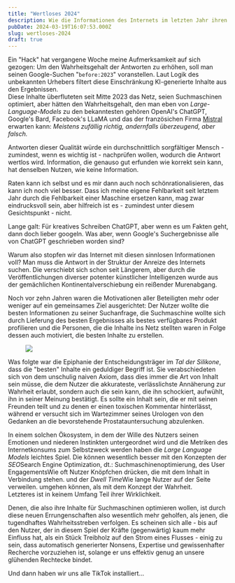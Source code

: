 ```yaml
---
title: "Wertloses 2024"
description: Wie die Informationen des Internets im letzten Jahr ihren Wert verloren haben.
pubDate: 2024-03-19T16:07:53.000Z
slug: wertloses-2024
draft: true
---
```



<blockquote class="epilogue">

</blockquote>

Ein "Hack" hat vergangene Woche meine Aufmerksamkeit auf sich gezogen: Um den Wahrheitsgehalt der Antworten zu erhöhen, soll man seinen Google-Suchen "`before:2023`" voranstellen. Laut Logik des unbekannten Urhebers filtert diese Einschränkung KI-generierte Inhalte aus den Ergebnissen.<br />Diese Inhalte überfluteten seit Mitte 2023 das Netz, seien Suchmaschinen optimiert, aber hätten den Wahrheitsgehalt, den man eben von *Large-Language-Models*<Sidenote> zu den bekanntesten gehören OpenAI's ChatGPT, Google's Bard, Facebook's LLaMA und das der französichen Firma <a rel="noopener" target="_blank" href="https://mistral.ai/">Mistral</a></Sidenote> erwarten kann: *Meistens zufällig richtig, andernfalls überzeugend, aber falsch.*

Antworten dieser Qualität würde ein durchschnittlich sorgfältiger Mensch - zumindest, wenn es wichtig ist - nachprüfen wollen, wodurch die Antwort wertlos wird. Information, die genauso gut erfunden wie korrekt sein kann, hat denselben Nutzen, wie keine Information.

Raten kann ich selbst und es mir dann auch noch schönrationalisieren, das kann ich noch viel besser. Dass ich meine eigene Fehlbarkeit seit letztem Jahr durch die Fehlbarkeit einer Maschine ersetzen kann, mag zwar eindrucksvoll sein, aber hilfreich ist es - zumindest unter diesem Gesichtspunkt - nicht.

Lange galt: Für kreatives Schreiben ChatGPT, aber wenn es um Fakten geht, dann doch lieber googeln. Was aber, wenn Google's Suchergebnisse alle von ChatGPT geschrieben worden sind?

Warum also stopfen wir das Internet mit diesen sinnlosen Informationen voll? Man muss die Antwort in der Struktur der Anreize des Internets suchen. Die verschiebt sich schon seit Längerem, 
aber durch die Veröffentlichungen diverser potenter künstlicher Intelligenzen wurde aus der gemächlichen Kontinentalverschiebung ein reißender Murenabgang.

Noch vor zehn Jahren waren die Motivationen aller Beteiligten mehr oder weniger auf ein gemeinsames Ziel ausgerichtet: Der Nutzer wollte die besten Informationen zu seiner Suchanfrage,
die Suchmaschine wollte sich durch Lieferung des besten Ergebnisses als bestes verfügbares Produkt profilieren und die Personen,
die die Inhalte ins Netz stellten waren in Folge dessen auch motiviert, die besten Inhalte zu erstellen.

<figure class="fullwidth"><img src="/img/trappedInPhone.webp" /></figure>

<Newthought>Was folgte war</Newthought> die Epiphanie der Entscheidungsträger im *Tal der Silikone*, dass die "besten" Inhalte ein geduldiger Begriff ist.
Sie verabschiedeten sich von dem unschulig naiven Axiom, dass dies immer die Art von Inhalt sein müsse, die dem Nutzer die akkurateste, verlässlichste Annäherung zur Wahrheit erlaubt,
sondern auch die sein kann, die ihn schockiert, aufwühlt, ihn in seiner Meinung bestätigt. Es sollte ein Inhalt sein, die er mit seinen Freunden teilt und zu
denen er einen toxischen Kommentar hinterlässt, während er versucht sich im Wartezimmer seines Urologen von den Gedanken an die bevorstehende Prostatauntersuchung abzulenken.

In einem solchen Ökosystem, in dem der Wille des Nutzers seinen Emotionen und niederen Instinkten untergeordnet wird und die Metriken des Internetkonsums zum Selbstzweck
werden haben die *Large Language Models* leichtes Spiel. Die können wesentlich besser mit den Konzepten der *SEO*<Sidenote>Search Engine Optimization, dt.: Suchmaschinenoptimierung</Sidenote>,
des User Engagements<Sidenote>Wie oft Nutzer Knöpfchen drücken, die mit dem Inhalt in Verbindung stehen.</Sidenote>
und der *Dwell Time*<Sidenote>Wie lange Nutzer auf der Seite verweilen.</Sidenote>
umgehen können, als mit dem Konzept der Wahrheit.<br />Letzteres ist in keinem Umfang Teil ihrer Wirklichkeit.

Denen, die also ihre Inhalte für Suchmaschinen optimieren wollen, ist durch diese neuen Errungenschaften also wesentlich mehr geholfen,
als jenen, die tugendhaftes Wahrheitsstreben verfolgen. Es scheinen sich alle - bis auf den Nutzer, der in diesem Spiel der Kräfte (gegenwärtig)
kaum mehr Einfluss hat, als ein Stück Treibholz auf den Strom eines Flusses - einig zu sein, dass automatisch generierter Nonsens, Expertise und gewissenhafter Recherche vorzuziehen ist,
solange er uns effektiv genug an unsere glühenden Rechtecke bindet.

<Newthought>Und dann</Newthought> haben wir uns alle TikTok installiert...
